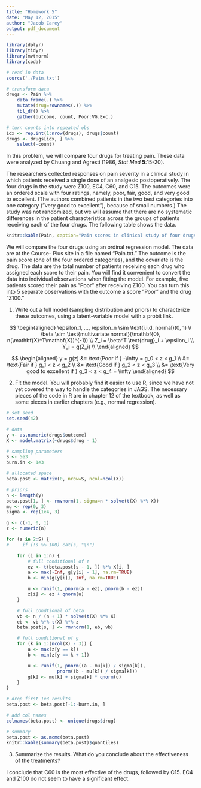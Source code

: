 ```yaml
---
title: "Homework 5"
date: "May 12, 2015"
author: "Jacob Carey"
output: pdf_document
---
```


```r
library(dplyr)
library(tidyr)
library(mvtnorm)
library(coda)
```

```r
# read in data
source('./Pain.txt')

# transform data
drugs <- Pain %>%
    data.frame(.) %>%
    mutate(drug=rownames(.)) %>%
    tbl_df() %>%
    gather(outcome, count, Poor:VG.Exc.)

# turn counts into repeated obs
idx <- rep.int(1:nrow(drugs), drugs$count)
drugs <- drugs[idx, ] %>%
    select(-count)
```

In this problem, we will compare four drugs for treating pain. These data were analyzed by Chuang and Agresti (1986, _Stat Med_ **5**:15-20).  

The researchers collected responses on pain severity in a clinical study in which patients received a single dose of an analgesic postoperatively. The four drugs in the study were Z100, EC4, C60, and C15. The outcomes were an ordered scale with four ratings, namely, poor, fair, good, and very good to excellent. (The authors combined patients in the two best categories into one category (”very good to excellent”), because of small numbers.) The study was not randomized, but we will assume that there are no systematic differences in the patient characteristics across the groups of patients receiving each of the four drugs. The following table shows the data.  

```r
knitr::kable(Pain, caption="Pain scores in clinical study of four drugs.")
```

We will compare the four drugs using an ordinal regression model. The data are at the Course- Plus site in a file named “Pain.txt.” The outcome is the pain score (one of the four ordered categories), and the covariate is the drug. The data are the total number of patients receiving each drug who assigned each score to their pain. You will find it convenient to convert the data into individual observations when fitting the model. For example, five patients scored their pain as ”Poor” after receiving Z100. You can turn this into 5 separate observations with the outcome a score ”Poor” and the drug ”Z100.”

1. Write out a full model (sampling distribution and priors) to characterize these outcomes, using a latent-variable model with a probit link.  

$$
\begin{aligned}
\epsilon_1, ..., \epsilon_n \sim \text{i.i.d. normal}(0, 1) \\
\beta \sim \text{multivariate normal}(\mathbf{0}, n(\mathbf{X}^T\mathbf{X})^{-1}) \\
Z_i = \beta^T \text{drug}_i + \epsilon_i \\
Y_i = g(Z_i) \\
\end{aligned}
$$

$$
\begin{aligned}
y = g(z) &= \text{Poor if } -\infty = g_0 < z < g_1 \\
&= \text{Fair if } g_1 < z < g_2 \\
&= \text{Good if } g_2 < z < g_3 \\
&= \text{Very good to excellent if } g_3 < z < g_4 = \infty
\end{aligned}
$$

2. Fit the model. You will probably find it easier to use R, since we have not yet covered the way to handle the categories in JAGS. The necessary pieces of the code in R are in chapter 12 of the textbook, as well as some pieces in earlier chapters (e.g., normal regression).  

```r
# set seed
set.seed(42)

# data
y <- as.numeric(drugs$outcome)
X <- model.matrix(~drugs$drug - 1)

# sampling parameters
S <- 5e3
burn.in <- 1e3

# allocated space
beta.post <- matrix(0, nrow=S, ncol=ncol(X))

# priors
n <- length(y)
beta.post[1, ] <- rmvnorm(1, sigma=n * solve(t(X) %*% X))
mu <- rep(0, 3)
sigma <- rep(1e4, 3)

g <- c(-1, 0, 1)
z <- numeric(n)

for (s in 2:S) {
#     if (!s %% 100) cat(s, "\n")

    for (i in 1:n) {
        # full conditional of z
        ez <- t(beta.post[s - 1, ]) %*% X[i, ]
        a <- max(-Inf, g[y[i] - 1], na.rm=TRUE)
        b <- min(g[y[i]], Inf, na.rm=TRUE)

        u <- runif(1, pnorm(a - ez), pnorm(b - ez))
        z[i] <- ez + qnorm(u)
    }

    # full condtional of beta
    vb <- n / (n + 1) * solve(t(X) %*% X)
    eb <- vb %*% t(X) %*% z
    beta.post[s, ] <- rmvnorm(1, eb, vb)

    # full conditional of g
    for (k in 1:(ncol(X) - 3)) {
        a <- max(z[y == k])
        b <- min(z[y == k + 1])

        u <- runif(1, pnorm((a - mu[k]) / sigma[k]),
                   pnorm((b - mu[k]) / sigma[k]))
        g[k] <- mu[k] + sigma[k] * qnorm(u)
    }
}

# drop first 1e3 results
beta.post <- beta.post[-1:-burn.in, ]

# add col names
colnames(beta.post) <- unique(drugs$drug)

# summary
beta.post <- as.mcmc(beta.post)
knitr::kable(summary(beta.post)$quantiles)
```

3. Summarize the results. What do you conclude about the effectiveness of the treatments?

I conclude that C60 is the most effective of the drugs, followed by C15.
EC4 and Z100 do not seem to have a significant effect.
